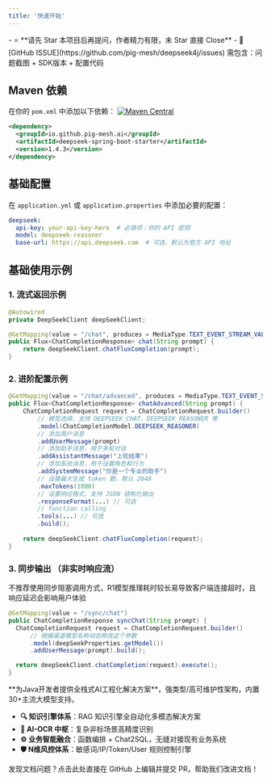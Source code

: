 ```yaml
---
title: '快速开始'
---
```


<Card title="写在最前：问题咨询请直接点击此处提交 ISSUE" icon="star" href="https://github.com/pig-mesh/deepseek4j/issues">
- ⭐️ **请先 Star 本项目后再提问，作者精力有限，未 Star 直接 Close**
- 🐞 [GitHub ISSUE](https://github.com/pig-mesh/deepseek4j/issues) 需包含：问题截图 + SDK版本 + 配置代码  
</Card>

## Maven 依赖

在你的 `pom.xml` 中添加以下依赖： [![Maven Central](https://img.shields.io/maven-central/v/io.github.pig-mesh.ai/deepseek4j.svg?style=flat-square)](https://maven.badges.herokuapp.com/maven-central/io.github.pig-mesh.ai/deepseek4j)

```xml
<dependency>
  <groupId>io.github.pig-mesh.ai</groupId>
  <artifactId>deepseek-spring-boot-starter</artifactId>
  <version>1.4.3</version>
</dependency>
```

## 基础配置

在 `application.yml` 或 `application.properties` 中添加必要的配置：

```yaml
deepseek:
  api-key: your-api-key-here  # 必填项：你的 API 密钥
  model: deepseek-reasoner
  base-url: https://api.deepseek.com  # 可选，默认为官方 API 地址
```

## 基础使用示例

### 1. 流式返回示例

```java
@Autowired
private DeepSeekClient deepSeekClient;

@GetMapping(value = "/chat", produces = MediaType.TEXT_EVENT_STREAM_VALUE)
public Flux<ChatCompletionResponse> chat(String prompt) {
    return deepSeekClient.chatFluxCompletion(prompt);
}
```

### 2. 进阶配置示例

```java
@GetMapping(value = "/chat/advanced", produces = MediaType.TEXT_EVENT_STREAM_VALUE)
public Flux<ChatCompletionResponse> chatAdvanced(String prompt) {
    ChatCompletionRequest request = ChatCompletionRequest.builder()
        // 模型选择，支持 DEEPSEEK_CHAT、DEEPSEEK_REASONER 等
        .model(ChatCompletionModel.DEEPSEEK_REASONER)
        // 添加用户消息
        .addUserMessage(prompt)
        // 添加助手消息，用于多轮对话
        .addAssistantMessage("上轮结果")
        // 添加系统消息，用于设置角色和行为
        .addSystemMessage("你是一个专业的助手")
        // 设置最大生成 token 数，默认 2048
        .maxTokens(1000)
        // 设置响应格式，支持 JSON 结构化输出
        .responseFormat(...) // 可选
        // function calling
        .tools(...) // 可选
        .build();
        
    return deepSeekClient.chatFluxCompletion(request);
}
```


### 3. 同步输出 （非实时响应流）

<Warning>不推荐使用同步阻塞调用方式，R1模型推理耗时较长易导致客户端连接超时，且响应延迟会影响用户体验</Warning>

```java
@GetMapping(value = "/sync/chat")
public ChatCompletionResponse syncChat(String prompt) {
  ChatCompletionRequest request = ChatCompletionRequest.builder()
      // 根据渠道模型名称动态修改这个参数
      .model(deepSeekProperties.getModel())
      .addUserMessage(prompt).build();

  return deepSeekClient.chatCompletion(request).execute();
}
```

<Card title="PIG AI应用开发平台 | 适合中大型企业构建自主可控的AI中台" icon="link" href="https://ai.pig4cloud.com">
**为Java开发者提供全栈式AI工程化解决方案**，强类型/高可维护性架构，内置30+主流大模型支持。

- **🔍 知识引擎体系**：RAG 知识引擎全自动化多模态解决方案
- **📝 AI-OCR 中枢**：复杂非标场景高精度识别
- **⚙️ 业务智能融合**：函数编排 + Chat2SQL，无缝对接现有业务系统
- **🛡️ N维风控体系**：敏感词/IP/Token/User 规则控制引擎
</Card>

<Card title="文档有误？请协助编辑" icon="pencil" href="https://github.com/javaai-pig4cloud-com/javaai-docs/edit/main/deepseek/quickstart.mdx">
  发现文档问题？点击此处直接在 GitHub 上编辑并提交 PR，帮助我们改进文档！
</Card>

